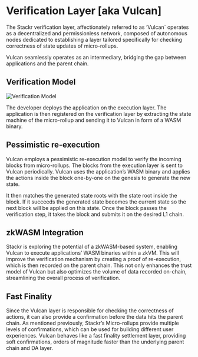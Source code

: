 # Verification Layer [aka Vulcan]

The Stackr verification layer, affectionately referred to as ‘Vulcan` operates as a decentralized and permissionless network, composed of autonomous nodes dedicated to establishing a layer tailored specifically for checking correctness of state updates of micro-rollups.

Vulcan seamlessly operates as an intermediary, bridging the gap between applications and the parent chain.

## Verification Model

<img src="/assets/deploy.png" alt="Verification Model" />

The developer deploys the application on the execution layer. The application is then registered on the verification layer by extracting the state machine of the micro-rollup and sending it to Vulcan in form of a WASM binary.

## Pessimistic re-execution

Vulcan employs a pessimistic re-execution model to verify the incoming blocks from micro-rollups. The blocks from the execution layer is sent to Vulcan periodically. Vulcan uses the application’s WASM binary and applies the actions inside the block one-by-one on the genesis to generate the new state.

It then matches the generated state roots with the state root inside the block. If it succeeds the generated state becomes the current state so the next block will be applied on this state. Once the block passes the verification step, it takes the block and submits it on the desired L1 chain.

## zkWASM Integration

Stackr is exploring the potential of a zkWASM-based system, enabling Vulcan to execute applications’ WASM binaries within a zkVM. This will improve the verification mechanism by creating a proof of re-execution, which is then recorded on the parent chain. This not only enhances the trust model of Vulcan but also optimizes the volume of data recorded on-chain, streamlining the overall process of verification.

## Fast Finality

Since the Vulcan layer is responsible for checking the correctness of actions, it can also provide a confirmation before the data hits the parent chain. As mentioned previously, Stackr’s Micro-rollups provide multiple levels of confirmations, which can be used for building different user experiences. Vulcan behaves like a fast finality settlement layer, providing soft confirmations, orders of magnitude faster than the underlying parent chain and DA layer.
